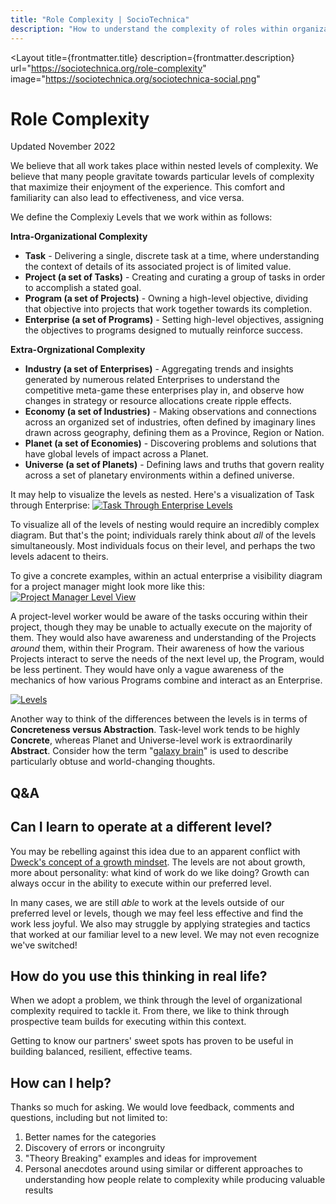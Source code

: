 ```yaml
---
title: "Role Complexity | SocioTechnica"
description: "How to understand the complexity of roles within organizations."
---
```



<Layout 
  title={frontmatter.title}
  description={frontmatter.description}
  url="https://sociotechnica.org/role-complexity"
  image="https://sociotechnica.org/sociotechnica-social.png"
>

<h1 class="font-serif text-4xl mb-4">Role Complexity</h1>

<div class="italic mb-4 text-sm text-gray-600">Updated November 2022</div>

<article class="prose prose-blockquote:font-normal">

We believe that all work takes place within nested levels of complexity. We believe that many people gravitate towards particular levels of complexity that maximize their enjoyment of the experience. This comfort and familiarity can also lead to effectiveness, and vice versa.

We define the Complexiy Levels that we work within as follows:

**Intra-Organizational Complexity**

- **Task** - Delivering a single, discrete task at a time, where understanding the context of details of its associated project is of limited value.
- **Project (a set of Tasks)** - Creating and curating a group of tasks in order to accomplish a stated goal.
- **Program (a set of Projects)** - Owning a high-level objective, dividing that objective into projects that work together towards its completion.
- **Enterprise (a set of Programs)** - Setting high-level objectives, assigning the objectives to programs designed to mutually reinforce success.

**Extra-Orgnizational Complexity**

- **Industry (a set of Enterprises)** - Aggregating trends and insights generated by numerous related Enterprises to understand the competitive meta-game these enterprises play in, and observe how changes in strategy or resource allocations create ripple effects.
- **Economy (a set of Industries)** - Making observations and connections across an organized set of industries, often defined by imaginary lines drawn across geography, defining them as a Province, Region or Nation.
- **Planet (a set of Economies)** - Discovering problems and solutions that have global levels of impact across a Planet.
- **Universe (a set of Planets)** - Defining laws and truths that govern reality across a set of planetary environments within a defined universe.

It may help to visualize the levels as nested. Here's a visualization of Task through Enterprise:
[![Task Through Enterprise Levels](/task-through-enterprise.png)](/task-through-enterprise.png)

To visualize all of the levels of nesting would require an incredibly complex diagram. But that's the point; individuals rarely think about _all_ of the levels simultaneously. Most individuals focus on their level, and perhaps the two levels adacent to theirs.

To give a concrete examples, within an actual enterprise a visibility diagram for a project manager might look more like this:
[![Project Manager Level View](/pm-level-view.png)](pm-level-view.png)

A project-level worker would be aware of the tasks occuring within their project, though they may be unable to actually execute on the majority of them. They would also have awareness and understanding of the Projects _around_ them, within their Program. Their awareness of how the various Projects interact to serve the needs of the next level up, the Program, would be less pertinent. They would have only a vague awareness of the mechanics of how various Programs combine and interact as an Enterprise.

[![Levels](/level-scale.png)](/level-scale.png)

Another way to think of the differences between the levels is in terms of **Concreteness versus Abstraction**. Task-level work tends to be highly **Concrete**, whereas Planet and Universe-level work is extraordinarily **Abstract**. Consider how the term "[galaxy brain](https://knowyourmeme.com/memes/galaxy-brain)" is used to describe particularly obtuse and world-changing thoughts.

# Q&A

## Can I learn to operate at a different level?

You may be rebelling against this idea due to an apparent conflict with [Dweck's concept of a growth mindset](https://en.wikipedia.org/wiki/Mindset#Fixed_and_growth_mindset). The levels are not about growth, more about personality: what kind of work do we like doing? Growth can always occur in the ability to execute within our preferred level.

In many cases, we are still _able_ to work at the levels outside of our preferred level or levels, though we may feel less effective and find the work less joyful. We also may struggle by applying strategies and tactics that worked at our familiar level to a new level. We may not even recognize we've switched!

## How do you use this thinking in real life?

When we adopt a problem, we think through the level of organizational complexity required to tackle it. From there, we like to think through prospective team builds for executing within this context.

Getting to know our partners' sweet spots has proven to be useful in building balanced, resilient, effective teams.

## How can I help?

Thanks so much for asking. We would love feedback, comments and questions, including but not limited to:

1. Better names for the categories
2. Discovery of errors or incongruity
3. "Theory Breaking" examples and ideas for improvement
4. Personal anecdotes around using similar or different approaches to understanding how people relate to complexity while producing valuable results

</article>

</Layout>
